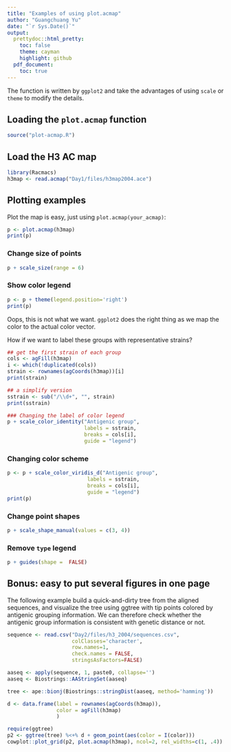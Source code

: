 ```yaml
---
title: "Examples of using plot.acmap"
author: "Guangchuang Yu"
date: "`r Sys.Date()`"
output:
  prettydoc::html_pretty:
    toc: false
    theme: cayman
    highlight: github
  pdf_document:
    toc: true
---
```



The function is written by `ggplot2` and take the advantages of using `scale` or `theme` to modify the details.

## Loading the `plot.acmap` function 

```r
source("plot-acmap.R")
```

## Load the H3 AC map

```r
library(Racmacs)
h3map <- read.acmap("Day1/files/h3map2004.ace")
```

## Plotting examples

Plot the map is easy, just using `plot.acmap(your_acmap)`:

```r
p <- plot.acmap(h3map)
print(p)
```

### Change size of points

```r
p + scale_size(range = 6)
```

### Show color legend

```r
p <- p + theme(legend.position='right')
print(p)
```

Oops, this is not what we want. `ggplot2` does the right thing as we map the color to the actual color vector.

How if we want to label these groups with representative strains?

```r
## get the first strain of each group
cols <- agFill(h3map)
i <- which(!duplicated(cols))
strain <- rownames(agCoords(h3map))[i]
print(strain)

## a simplify version
sstrain <- sub("/\\d+", "", strain)
print(sstrain)

### Changing the label of color legend
p + scale_color_identity("Antigenic group",
                         labels = sstrain,
                         breaks = cols[i],
                         guide = "legend")
```

### Changing color scheme

```r
p <- p + scale_color_viridis_d("Antigenic group",
                          labels = sstrain,
                          breaks = cols[i],
                          guide = "legend")
print(p)
```

### Change point shapes

```r
p + scale_shape_manual(values = c(3, 4))
```


### Remove `type` legend

```r
p + guides(shape =  FALSE) 
```

## Bonus: easy to put several figures in one page


The following example build a quick-and-dirty tree from the aligned sequences, and visualize the tree using ggtree with tip points colored by antigenic grouping information. We can therefore check whether the antigenic group information is consistent with genetic distance or not.


```r
sequence <- read.csv("Day2/files/h3_2004/sequences.csv",
                     colClasses='character',
                     row.names=1,
                     check.names = FALSE,
                     stringsAsFactors=FALSE)

aaseq <- apply(sequence, 1, paste0, collapse='')
aaseq <- Biostrings::AAStringSet(aaseq)

tree <- ape::bionj(Biostrings::stringDist(aaseq, method='hamming'))

d <- data.frame(label = rownames(agCoords(h3map)),
                color = agFill(h3map)
                )

require(ggtree)
p2 <- ggtree(tree) %<+% d + geom_point(aes(color = I(color)))
cowplot::plot_grid(p2, plot.acmap(h3map), ncol=2, rel_widths=c(1, .4))
```
